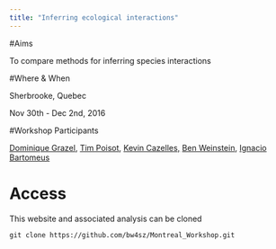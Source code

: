 ```yaml
---
title: "Inferring ecological interactions"
---
```


#Aims

To compare methods for inferring species interactions

#Where & When

Sherbrooke, Quebec

Nov 30th - Dec 2nd, 2016

#Workshop Participants

[Dominique Grazel](), [Tim Poisot](), [Kevin Cazelles,]() [Ben Weinstein](), [Ignacio Bartomeus]()

# Access

This website and associated analysis can be cloned

```{}
git clone https://github.com/bw4sz/Montreal_Workshop.git
```
